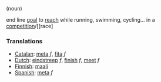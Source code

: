(noun)

end line
[[goal]] to [[reach]] while running, swimming, cycling... in a [[competition]]/[[race]


===Translations===
*[[Catalan]]: [[meta]] ''f'', [[fita]] ''f''
*[[Dutch]]: [[eindstreep]] ''f'', [[finish]] ''f'', [[meet]] ''f''
*[[Finnish]]: [[maali]]
*[[Spanish]]: [[meta]] ''f''
